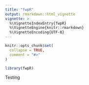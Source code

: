 ```yaml
---
title: "fwpR"
output: rmarkdown::html_vignette
vignette: >
  %\VignetteIndexEntry{fwpR}
  %\VignetteEngine{knitr::rmarkdown}
  %\VignetteEncoding{UTF-8}
---
```


```r
knitr::opts_chunk$set(
  collapse = TRUE,
  comment = "#>"
)
```

```r
library(fwpR)
```

Testing
